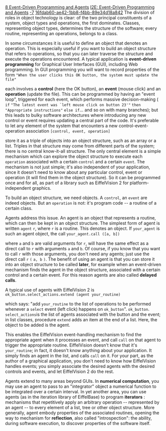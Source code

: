 [[Property:title|8 Event-Driven Programming and Agents]]
[[Property:link_title|I2E: Event-Driven Programming and Agents]]
[[Property:weight|-7]]
[[Property:uuid|16fdab60-ae42-1bb8-f4bb-89e34d18a842]]
The division of roles in object technology is clear: of the two principal constituents of a system, object types and operations, the first dominates. Classes, representing object types, determines the structure of the software; every routine, representing an operations, belongs to a class. 

In some circumstances it is useful to define an object that denotes an operation. This is especially useful if you want to build an object structure that refers to operations, so that you can later traverse the structure and execute the operations encountered. A typical application is '''event-driven programming''' for Graphical User Interfaces (GUI), including Web programming. In GUI programming you will want to record properties of the form 
<code>
"When the user clicks this OK button, the system must update the file"
</code>

each involves a '''control''' (here the OK button), an '''event''' (mouse click) and an '''operation''' (update the file). This can be programmed by having an "event loop", triggered for each event, which performs massive decision-making ( <code> if  </code> <code> "The latest event was `left mouse click on button 23'"  </code> <code> then </code> <code>  "Appropriate instructions" </code> <code>  else if  </code>... and so on with many branches); but this leads to bulky software architectures where introducing any new control or event requires updating a central part of the code. It's preferable to let any element of the system that encounters a new control-event-operation association 
<code>
[control, event, operation]
</code>

store it as a triple of objects into an object structure, such as an array or a list. Triples in that structure may come from different parts of the system; there is no central know-it-all structure. The only central element is a simple mechanism which can explore the object structure to execute each <code> operation </code> associated with a certain <code> control </code> and a certain <code> event </code>. The mechanism is not just simple; it's also independent of your application, since it doesn't need to know about any particular control, event or operation (it will find them in the object structure). So it can be programmed once and for all, as part of a library such as EiffelVision 2 for platform-independent graphics. 

To build an object structure, we need objects. A <code> control </code>, an <code> event </code> are indeed objects. But an <code> operation </code> is not: it's program code -- a routine of a certain class. 

Agents address this issue. An agent is an object that represents a routine, which can then be kept in an object structure. The simplest form of agent is written <code> agent </code> <code>  r </code>, where <code> r </code> is a routine. This denotes an object. If <code> your_agent </code> is such an agent object, the call 
<code>
your_agent.call ([a, b])
</code>

where <code> a </code> and <code> b </code> are valid arguments for <code> r </code>, will have the same effect as a direct call to <code> r </code> with arguments <code> a </code> and <code> b </code>. Of course, if you know that you want to call <code> r </code> with those arguments, you don't need any agents; just use the direct call <code> r </code> <code>  ( </code> <code> a, b </code> <code> ) </code>. The benefit of using an agent is that you can store it into an object structure to be called '''later''', for example when an event-driven mechanism finds the agent in the object structure, associated with a certain control and a certain event. For this reason agents are also called '''delayed calls'''. 

{{info|The notation <code> [ </code> <code> a, b </code> <code> ] </code> denotes a sequence of elements, or '''tuple'''. The reason <code> call </code> needs a tuple as argument, whereas the direct call <code> r </code> <code>  ( </code> <code> a, b </code> <code> ) </code> doesn't, is that <code> call </code> is a general routine (from the EiffelBase class <code> ROUTINE </code>, representing agents) applicable to any agent, whereas the direct call refers explicitly to <code> r </code> and hence requires arguments <code> a </code> and <code> b </code> of specific types. The agent mechanism, however, is statically typed like the rest of the language; when you call <code> call </code>, the type checking mechanism ensures that the tuple you pass as argument contains elements <code> a </code> and <code> b </code> of the appropriate types. }}

A typical use of agents with EiffelVision 2 is
<code>
ok_button.select_actions.extend (agent your_routine)</code>

which says: "add <code> your_routine </code> to the list of operations to be performed whenever a <code> select </code> event (left click) happens on <code> ok_button </code>". <code> ok_button </code>. <code> select_actions  </code>is the list of agents associated with the button and the event; in list classes, procedure <code> extend </code> adds an item at the end of a list. Here, the object to be added is the agent. 

This enables the EiffelVision event-handling mechanism to find the appropriate agent when it processes an event, and call <code> call </code> on that agent to trigger the appropriate routine. EiffelVision doesn't know that it's <code> your_routine </code>; in fact, it doesn't know anything about your application. It simply finds an agent in the list, and calls <code> call </code> on it. For your part, as the author of a graphical application, you don't need to know how EiffelVision handles events; you simply associate the desired agents with the desired controls and events, and let EiffelVision 2 do the rest. 

Agents extend to many areas beyond GUIs. In '''numerical computation''', you may use an agent to pass to an "integrator" object a numerical function to be integrated over a certain interval. In yet another area, you can use agents (as in the iteration library of EiffelBase) to program '''iterators''' : mechanisms that repetitively apply an arbitrary operation -- represented by an agent -- to every element of a list, tree or other object structure. More generally, agent embody properties of the associated routines, opening the way to mechanism for '''reflection''', also called "introspection": the ability, during software execution, to discover properties of the software itself. 





